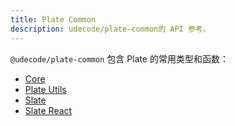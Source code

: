 ```yaml
---
title: Plate Common
description: udecode/plate-common的 API 参考。
---
```


`@udecode/plate-common` 包含 Plate 的常用类型和函数：

- [Core](/docs/api/core)
- [Plate Utils](/docs/api/utils)
- [Slate](/docs/api/slate)
- [Slate React](/docs/api/slate-react)
